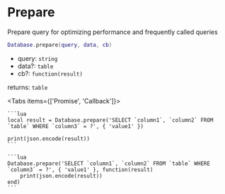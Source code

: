 
# Prepare
Prepare query for optimizing performance and frequently called queries

```lua
Database.prepare(query, data, cb)
```

- query: `string`
- data?: `table`
- cb?: `function(result)`

returns: `table`

<Tabs items={['Promise', 'Callback']}>
  <Tab>

    ```lua
    local result = Database.prepare('SELECT `column1`, `column2` FROM `table` WHERE `column3` = ?', { 'value1' })

    print(json.encode(result))
    ```

  </Tab>
  <Tab>

    ```lua
    Database.prepare('SELECT `column1`, `column2` FROM `table` WHERE `column3` = ?', { 'value1' }, function(result)
        print(json.encode(result))
    end)
    ```

  </Tab>
</Tabs>